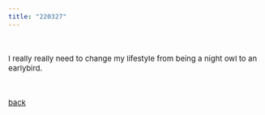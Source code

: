 ```yaml
---
title: "220327"
---
```


<style type="text/css">

body, td {
   font-size: 15px;
}
pre {
  font-size: 15px
}
</style>

<br>

I really really need to change my lifestyle from being a night owl to an earlybird.

<br>

[back](./thoughts.html)